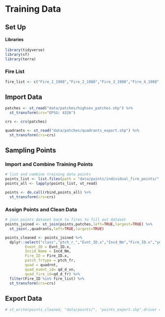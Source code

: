 # Training Data

## Set Up

#### Libraries

```r
library(tidyverse)
library(sf)
library(terra)
```

### Fire List

```r
fire_list <- c("Fire_1_1988","Fire_2_1988","Fire_3_1988","Fire_4_1988","Fire_7_1988","Fire_9_1988","Fire_10_1988","Fire_11_1988","Fire_12_1988","Fire_13_1988","Fire_14_1988","Fire_15_1988","Fire_16_1988","Fire_18_1988","Fire_19_1988","Fire_20_1988","Fire_22_1988","Fire_23_1988","Fire_25_1988","Fire_26_1988","Fire_28_1988","Fire_29_1988","Fire_31_1988","Fire_32_1989","Fire_33_1989","Fire_35_1989","Fire_38_1989","Fire_41_1989","Fire_42_1989","Fire_48_1990","Fire_49_1991","Fire_50_1991","Fire_51_1991","Fire_54_1991")
```


## Import Data

```r
patches <- st_read("data/patches/highsev_patches.shp") %>% 
  st_transform(crs="EPSG: 4326")

crs <- crs(patches)

quadrants <- st_read("data/patches/quadrants_export.shp") %>% 
  st_transform(crs=crs)
```

## Sampling Points

### Import and Combine Training Points

```r
# list and combine training data points
points_list <- list.files(path = "data/points/individual_fire_points/", pattern='.shp', all.files=TRUE, full.names=TRUE)
points_all <- lapply(points_list, st_read)

points <- do.call(rbind,points_all) %>% 
  st_transform(crs=crs)
```

### Assign Points and Clean Data

```r
# join points dataset back to fires to fill out dataset
points_joined <- st_join(points,patches,left=TRUE,largest=TRUE) %>% 
  st_join(.,quadrants,left=TRUE,largest=TRUE)

points_cleaned <- points_joined %>% 
  dplyr::select("class","ptch_r_","Evnt_ID.x","Incd_Nm","Fire_ID.x","year","ecoregn","ptch_fr","quadrnt","qd_d_vn","qd_d_fr") %>%   rename(patch_area_ha = ptch_r_,
         Event_ID = Evnt_ID.x,
         Incid_Name = Incd_Nm,
         Fire_ID = Fire_ID.x,
         patch_frtype = ptch_fr,
         quad = quadrnt,
         quad_event_id= qd_d_vn,
         quad_fire_id=qd_d_fr) %>% 
  filter(Fire_ID %in% fire_list) %>% 
  st_transform(crs=crs)
```

## Export Data

```r
# st_write(points_cleaned, "data/points/", "points_export.shp",driver = 'ESRI Shapefile')
```
